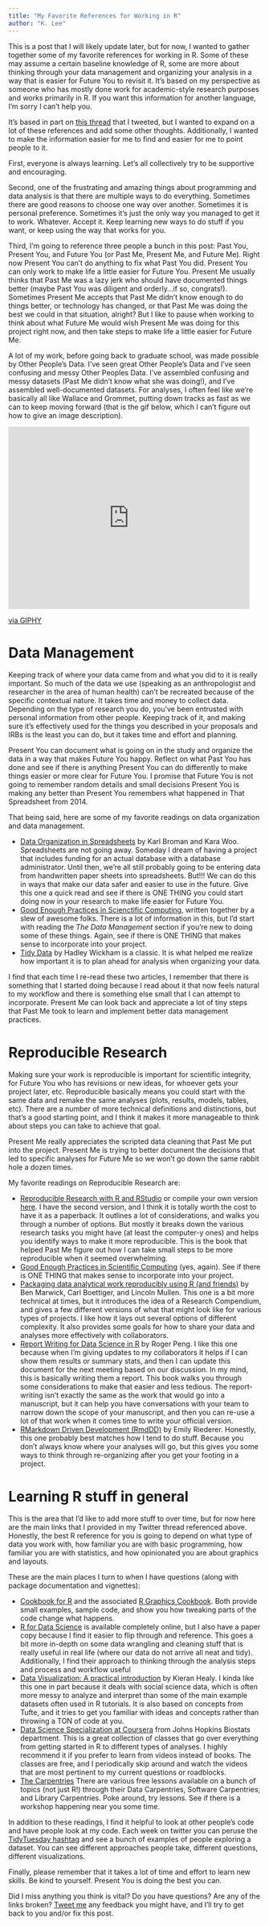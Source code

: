 ```yaml
---
title: "My Favorite References for Working in R"
author: "K. Lee"
---
```


This is a post that I will likely update later, but for now, I wanted to gather together some of my favorite references for working in R. Some of these may assume a certain baseline knowledge of R, some are more about thinking through your data management and organizing your analysis in a way that is easier for Future You to revisit it. It's based on my perspective as someone who has mostly done work for academic-style research purposes and works primarily in R. If you want this information for another language, I'm sorry I can't help you.

It's based in part on [this thread](https://twitter.com/ResourcefulSqrl/status/1201686366242967553?s=20) that I tweeted, but I wanted to expand on a lot of these references and add some other thoughts. Additionally, I wanted to make the information easier for me to find and easier for me to point people to it.

First, everyone is always learning. Let's all collectively try to be supportive and encouraging.

Second, one of the frustrating and amazing things about programming and data analysis is that there are multiple ways to do everything. Sometimes there are good reasons to choose one way over another. Sometimes it is personal preference. Sometimes it's just the only way you managed to get it to work. Whatever. Accept it. Keep learning new ways to do stuff if you want, or keep using the way that works for you.

Third, I'm going to reference three people a bunch in this post: Past You, Present You, and Future You (or Past Me, Present Me, and Future Me). Right now Present You can't do anything to fix what Past You did. Present You can only work to make life a little easier for Future You. Present Me usually thinks that Past Me was a lazy jerk who should have documented things better (maybe Past You was diligent and orderly...if so, congrats!). Sometimes Present Me accepts that Past Me didn't know enough to do things better, or technology has changed, or that Past Me was doing the best we could in that situation, alright? But I like to pause when working to think about what Future Me would wish Present Me was doing for this project right now, and then take steps to make life a little easier for Future Me.

A lot of my work, before going back to graduate school, was made possible by Other People's Data. I've seen great Other People's Data and I've seen confusing and messy Other Peoples Data. I've assembled confusing and messy datasets (Past Me didn't know what she was doing!), and I've assembled well-documented datasets. For analyses, I often feel like we're basically all like Wallace and Grommet, putting down tracks as fast as we can to keep moving forward (that is the gif below, which I can't figure out how to give an image description).

<iframe src="https://giphy.com/embed/3oz8xtBx06mcZWoNJm" width="480" height="362" frameBorder="0" class="giphy-embed" allowFullScreen></iframe><p><a href="https://giphy.com/gifs/aardman-cartoon-train-3oz8xtBx06mcZWoNJm">via GIPHY</a></p>


# Data Management

Keeping track of where your data came from and what you did to it is really important. So much of the data we use (speaking as an anthropologist and researcher in the area of human health) can't be recreated because of the specific contextual nature. It takes time and money to collect data. Depending on the type of research you do, you've been entrusted with personal information from other people. Keeping track of it, and making sure it's effectively used for the things you described in your proposals and IRBs is the least you can do, but it takes time and effort and planning.

Present You can document what is going on in the study and organize the data in a way that makes Future You happy. Reflect on what Past You has done and see if there is anything Present You can do differently to make things easier or more clear for Future You. I promise that Future You is not going to remember random details and small decisions Present You is making any better than Present You remembers what happened in That Spreadsheet from 2014.

That being said, here are some of my favorite readings on data organization and data management.

-   [Data Organization in Spreadsheets](https://www.tandfonline.com/doi/full/10.1080/00031305.2017.1375989) by Karl Broman and Kara Woo. Spreadsheets are not going away. Someday I dream of having a project that includes funding for an actual database with a database administrator. Until then, we're all still probably going to be entering data from handwritten paper sheets into spreadsheets. But!!! We can do this in ways that make our data safer and easier to use in the future. Give this one a quick read and see if there is ONE THING you could start doing now in your research to make life easier for Future You.
-   [Good Enough Practices in Scienctific Computing](https://journals.plos.org/ploscompbiol/article?id=10.1371/journal.pcbi.1005510#sec027), written together by a slew of awesome folks. There is a lot of information in this, but I'd start with reading the *The Data Management* section if you're new to doing some of these things. Again, see if there is ONE THING that makes sense to incorporate into your project.
-   [Tidy Data](https://www.jstatsoft.org/article/view/v059i10) by Hadley Wickham is a classic. It is what helped me realize how important it is to plan ahead for analysis when organizing your data.

I find that each time I re-read these two articles, I remember that there is something that I started doing because I read about it that now feels natural to my workflow and there is something else small that I can attempt to incorporate. Present Me can look back and appreciate a lot of tiny steps that Past Me took to learn and implement better data management practices.

# Reproducible Research

Making sure your work is reproducible is important for scientific integrity, for Future You who has revisions or new ideas, for whoever gets your project later, etc. Reproducible basically means you could start with the same data and remake the same analyses (plots, results, models, tables, etc). There are a number of more technical definitions and distinctions, but that's a good starting point, and I think it makes it more manageable to think about steps you can take to achieve that goal.

Present Me really appreciates the scripted data cleaning that Past Me put into the project. Present Me is trying to better document the decisions that led to specific analyses for Future Me so we won't go down the same rabbit hole a dozen times.

My favorite readings on Reproducible Research are:

-   [Reproducible Research with R and RStudio](https://www.crcpress.com/Reproducible-Research-with-R-and-RStudio/Gandrud/p/book/9780367143985) or compile your own version [here](https://github.com/christophergandrud/Rep-Res-Book). I have the second version, and I think it is totally worth the cost to have it as a paperback. It outlines a lot of considerations, and walks you through a number of options. But mostly it breaks down the various research tasks you might have (at least the computer-y ones) and helps you identify ways to make it more reproducible. This is the book that helped Past Me figure out how I can take small steps to be more reproducible when it seemed overwhelming.
-   [Good Enough Practices in Scientific Computing](https://journals.plos.org/ploscompbiol/article?id=10.1371/journal.pcbi.1005510#sec027) (yes, again). See if there is ONE THING that makes sense to incorporate into your project.
-   [Packaging data analytical work reproducibly using R (and friends)](https://peerj.com/preprints/3192/) by Ben Marwick, Carl Boettiger, and Lincoln Mullen. This one is a bit more technical at times, but it introduces the idea of a Research Compendium, and gives a few different versions of what that might look like for various types of projects. I like how it lays out several options of different complexity. It also provides some goals for how to share your data and analyses more effectively with collaborators.
-   [Report Writing for Data Science in R](https://leanpub.com/reportwriting) by Roger Peng. I like this one because when I'm giving updates to my collaborators it helps if I can show them results or summary stats, and then I can update this document for the next meeting based on our discussion. In my mind, this is basically writing them a report. This book walks you through some considerations to make that easier and less tedious. The report-writing isn't exactly the same as the work that would go into a manuscript, but it can help you have conversations with your team to narrow down the scope of your manuscript, and then you can re-use a lot of that work when it comes time to write your official version.
-   [RMarkdown Driven Development (RmdDD)](https://emilyriederer.netlify.com/post/rmarkdown-driven-development/) by Emily Riederer. Honestly, this one probably best matches how I tend to do stuff. Because you don't always know where your analyses will go, but this gives you some ways to think through re-organizing after you get your footing in a project.

# Learning R stuff in general

This is the area that I'd like to add more stuff to over time, but for now here are the main links that I provided in my Twitter thread referenced above. Honestly, the best R reference for you is going to depend on what type of data you work with, how familiar you are with basic programming, how familiar you are with statistics, and how opinionated you are about graphics and layouts.

These are the main places I turn to when I have questions (along with package documentation and vignettes):

-   [Cookbook for R](http://www.cookbook-r.com) and the associated [R Graphics Cookbook](http://www.amazon.com/gp/product/1449316956/). Both provide small examples, sample code, and show you how tweaking parts of the code change what happens.
-   [R for Data Science](https://r4ds.had.co.nz) is available completely online, but I also have a paper copy because I find it easier to flip through and reference. This goes a bit more in-depth on some data wrangling and cleaning stuff that is really useful in real life (where our data do not arrive all neat and tidy). Additionally, I find their approach to thinking through the analysis steps and process and workflow useful
-   [Data Visualization: A practical introduction](http://socviz.co) by Kieran Healy. I kinda like this one in part because it deals with social science data, which is often more messy to analyze and interpret than some of the main example datasets often used in R tutorials. It is also based on concepts from Tufte, and it tries to get you familiar with ideas and concepts rather than throwing a TON of code at you.
-   [Data Science Specialization at Coursera](https://www.coursera.org/specializations/jhu-data-science) from Johns Hopkins Biostats department. This is a great collection of classes that go over everything from getting started in R to different types of analyses. I highly recommend it if you prefer to learn from videos instead of books. The classes are free, and I periodically skip around and watch the videos that are most pertinent to my current questions or roadblocks.
-   [The Carpentries](https://carpentries.org) There are various free lessons available on a bunch of topics (not just R!) through their Data Carpentries, Software Carpentries, and Library Carpentries. Poke around, try lessons. See if there is a workshop happening near you some time.

In addition to these readings, I find it helpful to look at other people's code and have people look at my code. Each week on twitter you can peruse the [TidyTuesday hashtag](https://twitter.com/search?q=%23TidyTuesday) and see a bunch of examples of people exploring a dataset. You can see different approaches people take, different questions, different visualizations.

Finally, please remember that it takes a lot of time and effort to learn new skills. Be kind to yourself. Present You is doing the best you can.

Did I miss anything you think is vital? Do you have questions? Are any of the links broken? [Tweet me](https://twitter.com/ResourcefulSqrl) any feedback you might have, and I'll try to get back to you and/or fix this post.
